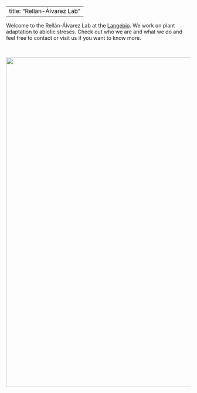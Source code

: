 <!-- break -->
<br>
<!-- break -->

---
title: "Rellan-Álvarez Lab"
---

Welcome to the Rellán-Álvarez Lab  at the [Langebio](http://www.langebio.cinvestav.mx). We work on plant adaptation to abiotic streses. Check out who we are and what we do and feel free to contact or visit us if you want to know more.   

<br>

<img src="images/winter_nursery_jan_2017.jpg" style="width: 900px;">
